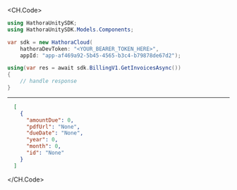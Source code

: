 
<CH.Code>
```csharp GetInvoices.cs
using HathoraUnitySDK;
using HathoraUnitySDK.Models.Components;

var sdk = new HathoraCloud(
    hathoraDevToken: "<YOUR_BEARER_TOKEN_HERE>",
    appId: "app-af469a92-5b45-4565-b3c4-b79878de67d2");

using(var res = await sdk.BillingV1.GetInvoicesAsync())
{
    // handle response
}
```
---

```json Example Response
  [
    {
      "amountDue": 0,
      "pdfUrl": "None",
      "dueDate": "None",
      "year": 0,
      "month": 0,
      "id": "None"
    }
  ]
```
</CH.Code>
